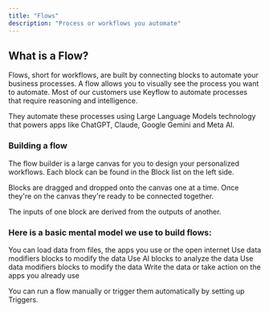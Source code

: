 ```yaml
---
title: "Flows"
description: "Process or workflows you automate"
---
```


## What is a Flow?

Flows, short for workflows, are built by connecting blocks to automate your business processes. A flow allows you to visually see the process you want to automate. Most of our customers use Keyflow to automate processes that require reasoning and intelligence.

They automate these processes using Large Language Models technology that powers apps like ChatGPT, Claude, Google Gemini and Meta AI.

### Building a flow

The flow builder is a large canvas for you to design your personalized workflows. Each block can be found in the Block list on the left side.

Blocks are dragged and dropped onto the canvas one at a time. Once they're on the canvas they're ready to be connected together.

The inputs of one block are derived from the outputs of another.

### Here is a basic mental model we use to build flows:

<Steps>
  <Step title="Loading data">
    You can load data from files, the apps you use or the open internet
  </Step>
  <Step title="Transform data (optional)">
    Use data modifiers blocks to modify the data
  </Step>
  <Step title="Analyzing with AI">Use AI blocks to analyze the data</Step>
  <Step title="Transform data (optional)">
    Use data modifiers blocks to modify the data
  </Step>
  <Step title="Take Action">
    Write the data or take action on the apps you already use
  </Step>
</Steps>

You can run a flow manually or trigger them automatically by setting up Triggers.
